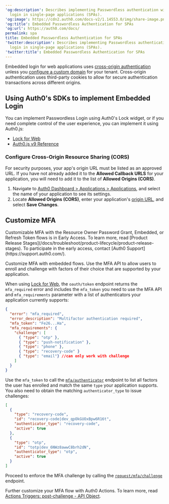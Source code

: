 ---
'og:description': Describes implementing Passwordless authentication with embedded
  login in single-page applications (SPAs).
'og:image': https://cdn2.auth0.com/docs-v2/1.14553.0/img/share-image.png
'og:title': Embedded Passwordless Authentication for SPAs
'og:url': https://auth0.com/docs/
permalink: spa
title: Embedded Passwordless Authentication for SPAs
'twitter:description': Describes implementing Passwordless authentication with embedded
  login in single-page applications (SPAs).
'twitter:title': Embedded Passwordless Authentication for SPAs
---
<Warning>

Embedded login for web applications uses [cross-origin authentication](/docs/authenticate/login/cross-origin-authentication) unless you [configure a custom domain](/docs/customize/custom-domains) for your tenant. Cross-origin authentication uses third-party cookies to allow for secure authentication transactions across different origins.

</Warning>

## Using Auth0's SDKs to implement Embedded Login

You can implement <Tooltip tip="Passwordless: Form of authentication that does not rely on a password as the first factor." cta="View Glossary" href="/docs/glossary?term=Passwordless">Passwordless</Tooltip> Login using Auth0's Lock widget, or if you need complete control of the user experience, you can implement it using Auth0.js:

* [Lock for Web](/docs/libraries/lock)
* [Auth0.js v9 Reference](/docs/libraries/auth0js)

### Configure Cross-Origin Resource Sharing (CORS)

For security purposes, your app's origin URL must be listed as an approved URL. If you have not already added it to the **Allowed Callback URLS** for your application, you will need to add it to the list of **Allowed Origins (CORS)**.

1. Navigate to [Auth0 Dashboard > Applications > Applications](https://manage.auth0.com/#/applications), and select the name of your application to see its settings.
2. Locate **Allowed Origins (CORS)**, enter your application's [origin URL](https://developer.mozilla.org/en-US/docs/Web/HTTP/Headers/Origin), and select **Save Changes**.

## Customize MFA

<Warning>
Customizable MFA with the Resource Owner Password Grant, Embedded, or Refresh Token flows is in Early Access. To learn more, read [Product Release Stages](/docs/troubleshoot/product-lifecycle/product-release-stages). To participate in the early access, contact [Auth0 Support](https://support.auth0.com/).
</Warning>

Customize <Tooltip tip="Multi-factor authentication (MFA): User authentication process that uses a factor in addition to username and password such as a code via SMS." cta="View Glossary" href="/docs/glossary?term=MFA">MFA</Tooltip> with embedded flows. Use the MFA API to allow users to enroll and challenge with factors of their choice that are supported by your application.



When using [Lock for Web](/docs/libraries/lock#2-authenticating-and-getting-user-info), the `oauth/token` endpoint returns the `mfa_required` error and includes the `mfa_token` you need to use the MFA API and `mfa_requirements` parameter with a list of authenticators your application currently supports:

```json lines
{
  "error": "mfa_required",
  "error_description": "Multifactor authentication required",
  "mfa_token": "Fe26...Ha",
  "mfa_requirements": {
    "challenge": [
      { "type": "otp" },
      { "type": "push-notification" },
      { "type": "phone" },
      { "type": "recovery-code" }
      { "type": "email"} //can only work with challenge
    ]
  }
}
```



Use the `mfa_token` to call the [`mfa/authenticator`](https://auth0.com/docs/api/authentication/muti-factor-authentication/list-authenticators) endpoint to list all factors the user has enrolled and match the same `type` your application supports. You also need to obtain the matching `authenticator_type` to issue challenges:

```json lines
[
  {
    "type": "recovery-code",
    "id": "recovery-code|dev_qpOkGUOxBpw6R16t",
    "authenticator_type": "recovery-code",
    "active": true
  },
  {
    "type": "otp",
    "id": "totp|dev_6NWz8awwC8brh2dN",
    "authenticator_type": "otp",
    "active": true
  }
]
```

Proceed to enforce the MFA challenge by calling the [`request/mfa/challenge`](https://auth0.com/docs/api/authentication/muti-factor-authentication/request-mfa-challenge) endpoint.

Further customize your MFA flow with Auth0 Actions. To learn more, read [Actions Triggers: post-challenge - API Object](/docs/customize/actions/explore-triggers/password-reset-triggers/post-challenge-trigger/post-challenge-api-object).